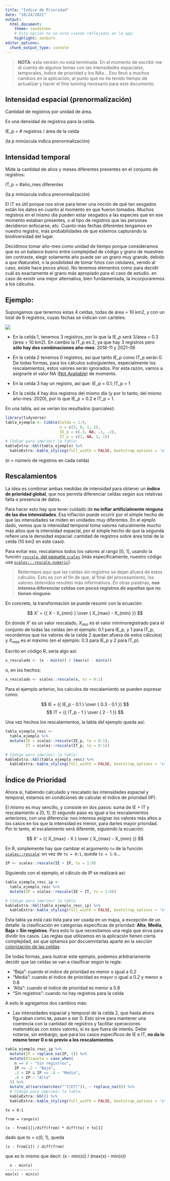 ```yaml
---
title: "Índice de Prioridad"
date: "10/24/2021"
output: 
  html_document: 
    theme: sandstone
    # Esta opción no se está viendo reflejadas en la app:
    highlight: zenburn
editor_options: 
  chunk_output_type: console
---
```


> **NOTA**: esta versión no está terminada. En el momento de escribir me dí cuenta de algunos temas con las intensidades espaciales, temporales, índice de prioridad y los NAs... Eso llevó a muchos cambios en la aplicación, al punto que no he tenido tiempo de actualizar y hacer el fine tunning necesario para este documento.

## Intensidad espacial (prenormalización)

Cantidad de registros por unidad de área.

Es una densidad de registros para la celda.

IE_p = # registros / área de la celda

(la p minúscula indica prenormalización)

## Intensidad temporal

Mide la cantidad de años y meses diferentes presentes en el conjunto de registros:

IT_p = #año_mes diferentes

(la p minúscula indica prenormalización)

El IT es útil porque nos sirve para tener una noción de qué tan sesgados están los datos en cuanto al momento en que fueron tomados. Muchos registros en el mismo día pueden estar sesgados a las especies que en ese momento estaban presentes, o al tipo de registros que las personas decidieron enfocarse, etc. Cuanto más fechas diferentes tengamos en nuestro registro, más probabilidades de que estemos capturando la biodiversidad del lugar.

Decidimos tomar año-mes como unidad de tiempo porque consideramos que es un balance bueno entre complejidad de código y grano de muestreo (en contraste, elegir solamente año puede ser un grano muy grande, debido a que iNaturalist, o la posibilidad de tomar fotos con celulares, venido al caso, existe hace pocos años). No tenemos elementos como para decidir cuál es exactamente el grano más apropiado para el caso de estudio. en caso de existir una mejor alternativa, bien fundamentada, la incorporaremos a los cálculos.

## Ejemplo:

Supongamos que tenemos estas 4 celdas, todas de área = 10 km2, y con un total de 6 registros, cuyas fechas se indican con carteles:

![](intensity.svg)

- En la celda 1, tenemos 3 registros, por lo que la IE_p será 3/área = 0.3 (área = 10 km2). En cambio la IT_p es 2, ya que hay 3 registros pero **sólo hay dos combinaciones año-mes**: 2018-11 y 2021-06

- En la celda 2 tenemos 0 registros, así que tanto IE_p como IT_p serán 0. De todas formas, para los cálculos subsiguientes, especialmente los rescalamientos, estos valores serán ignorados. Por esta razón, vamos a asignarle el valor NA ([Not Available](https://www.rdocumentation.org/packages/base/versions/3.6.2/topics/NA)) de momento.

- En la celda 3 hay un registro, así que: IE_p = 0.1; IT_p = 1

- En la celda 4 hay dos registros del mismo día (y por lo tanto, del mismo año-mes: 2020), por lo que IE_p = 0.2 e IT_p = 1.

En una tabla, así se verían los resultados (parciales):

```r
library(tidyverse)
tabla_ejemplo <- tibble(Celda = 1:4,
                        n = c(3, 0, 1, 2), 
                        IE_p = c(.3, NA, .1, .2),
                        IT_p = c(2, NA, 1, 1))
# Código para imprimir la tabla:
kableExtra::kbl(tabla_ejemplo) %>%
  kableExtra::kable_styling(full_width = FALSE, bootstrap_options = 'striped')
```

(n = número de registros en cada celda)

## Rescalamientos

La idea es combinar ambas medidas de intensidad para obtener un **índice de prioridad global**, que nos permita diferenciar celdas según sus relativas falta o presencia de datos.

Para hacer esto hay que tener cuidado de **no inflar artificialmente ninguna de las dos intensidades**. Esa inflación puede ocurrir por el simple hecho de que las intensidades se miden en unidades muy diferentes. En el ejmplo dado, vemos que la intensidad temporal toma valores naturalmente mucho más altos que la intensidad espacial, por el simple hecho de que la segunda refiere una la densidad espacial: cantidad de registros sobre área total de la celda (10 km2 en este caso).

Para evitar eso, rescalamos todos los valores al rango [0, 1], usando la función [`rescale`, del paquete `scales`](https://scales.r-lib.org/reference/rescale.html) (más específicamente, nuestro código usa [`scales:::rescale.numeric`](https://github.com/r-lib/scales/blob/9c5a00d66d3536e17f130abf50af9c3a61e1059d/R/bounds.r#L21)).

> Reitermaos aquí que las celdas sin registros se dejan afuera de estos cálculos. Esto es con el fín de que, al final del procesamiento, los valores obtenidos resulten más informativos. En otras palabras, **nos interesa diferenciar celdas con pocos registros de aquellas que no tienen ninguno**.

En concreto, la transformación se puede resumir con la ecuación:

$$ X' = {{ X - X_{min} } \over { X_{max} - X_{min} }} $$

En donde $X'$ es un valor rescalado, $X_{min}$ es el valor mínimoregistrado para el conjunto de todas las celdas (en el ejemplo: 0.1 para IE_p, y 1 para IT_p; recordemos que los valores de la celda 2 quedan afuera de estos cálculos) y $X_{max}$ es el máximo (en el ejemplo: 0.3 para IE_p y 2 para IT_p).

Escrito en código R, sería algo así:

```r
x_rescalado <- (x - min(x)) / (max(x) - min(x))
```

o, en los hechos:

```r
x_rescalado <- scales::rescale(x, to = 0:1)
```

Para el ejemplo anterior, los calculos de rescalamiento se pueden expresar como:

$$ IE = {{ IE_p - 0.1 } \over { 0.3 - 0.1 }} $$
$$ IT = {{ IT_p - 1 } \over { 2 - 1 }} $$

Una vez hechos los rescalamientos, la tabla del ejemplo queda así:

```r
tabla_ejemplo_resc <- 
  tabla_ejemplo %>% 
  mutate(IE = scales::rescale(IE_p, to = 0:1),
         IT = scales::rescale(IT_p, to = 0:1))

# Código para imprimir la tabla:
kableExtra::kbl(tabla_ejemplo_resc) %>%
  kableExtra::kable_styling(full_width = FALSE, bootstrap_options = 'striped')

```

## Índice de Prioridad

Ahora sí, habiendo calculado y rescalado las intensidades espacial y temporal, estamos en condiciones de calcular el índice de prioridad (IP).

El mismo es muy sencillo, y consiste en dos pasos: suma de IE + IT y rescalamiento a [0, 1]. El segundo paso es igual a los rescalamientos anteriores, con una diferencia: nos interesa asignar los valores más altos a los casos en los que la intensidad es menor, para darles mayor prioridad. Por lo tanto, el escalamiento será diferente, siguiendo la ecuación: 

$$ X' = {{ X_{max} - X } \over { X_{max} - X_{min} }} $$

En R, simplemente hay que cambiar el argumento `to` de la función [`scales::rescale`](https://scales.r-lib.org/reference/rescale.html): en vez de `to = 0:1`, queda `to = 1:0`...

```r
IP <- scales::rescale(IE + IP, to = 1:0)
```

Siguiendo con el ejemplo, el cálculo de IP se realizará así:

```r
tabla_ejemplo_resc_ip <- 
  tabla_ejemplo_resc %>% 
  mutate(IP = scales::rescale(IE + IT, to = 1:0))

# Código para imprimir la tabla
kableExtra::kbl(tabla_ejemplo_resc_ip) %>%
  kableExtra::kable_styling(full_width = FALSE, bootstrap_options = 'striped')
```

Esta tabla ya está casi lista para ser usada en un mapa, a excepción de un detalle: la clasificación en categorías específicas de prioridad: **Alta**, **Media**, **Baja** o **Sin registros**. Para esto lo que necesitamos una regla que sirva para dividir los casos. Las reglas que utilizamos en la aplicación tienen cierta complejidad, así que optamos por docuemntarlas aparte en la sección [colorización de las celdas](colorizacion_celdas.Rmd).

De todas formas, para ilustrar este ejemplo, podemos arbitrariamente decidir que las celdas se van a clasificar según la regla:

- "Baja": cuando el índice de prioridad es menor o igual a 0.2
- "Media": cuando el índice de prioridad es mayor o igual a 0.2 y menor a 0.8
- "Alta": cuando el índice de prioridad es menor a 0.8
- "Sin registros": cuando no hay registros para la celda

A esto le agregamos dos cambios más:

- Las intensidades espacial y temporal de la celda 2, que hasta ahora figuraban como `NA`, pasan a ser 0. Esto sirve para mantener una coerencia con la cantidad de registros y facilitar operaciones matemáticas con estos valores, si es que fuera de interés. Debe notarse, sin embargo, que para los casos específicos de IE e IT, **no da lo mismo tener 0 o `NA` previo a los rescalamientos**.

```r
tabla_ejemplo_resc_ip %>%
  mutate(IP = replace_na(IP, 1)) %>%
  mutate(Etiqueta = case_when(
    n == 0 ~ "Sin registros",
    IP <= .2 ~ "Baja",
    .2 < IP & IP <= .8 ~ "Media",
    .8 < IP ~ "Alta"
  )) %>% 
  mutate_at(vars(matches("^I[ET]")), ~ replace_na(0)) %>% 
  # Código para imprimir la tabla:
  kableExtra::kbl() %>%
  kableExtra::kable_styling(full_width = FALSE, bootstrap_options = 'striped')
```



```
to = 0:1

from = range(x)

(x - from[1])/diff(from) * diff(to) + to[1]
```

dado que to = c(0, 1), queda

```
(x - from[1]) / diff(from)
```

que es lo mismo que decir: (x - min(x)) / (max(x) - min(x))

```
  x - min(x)
---------------
max(x) - min(x)
```
